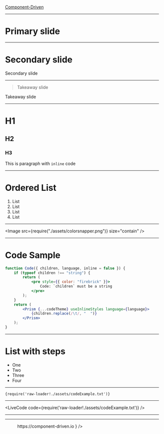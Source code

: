 

<Footer>

[Component-Driven](https://component-driven.io)

</Footer>

<Cover
	title="Deck Name"
	author="Andrey Okonetchnikov"
/>

---

<Primary>

# Primary slide

</Primary>

---

<Secondary>

# Secondary slide

</Secondary>

<Notes>Secondary slide</Notes>

---

> Takeaway slide

<Notes>Takeaway slide</Notes>

---

# H1

## H2

### H3

This is paragraph with `inline` code

---

<SplitTitle>

# Ordered List

1. List
1. List
1. List
1. List

</SplitTitle>

---

<Image src={require("./assets/colorsnapper.png")} size="contain" />

---

<SplitTitle>

# Code Sample

```jsx
function Code({ children, language, inline = false }) {
	if (typeof children !== "string") {
		return (
			<pre style={{ color: "firebrick" }}>
				Code: `children` must be a string
			</pre>
		);
	}
	return (
		<Prism {...codeTheme} useInlineStyles language={language}>
			{children.replace(/\t/, "  ")}
		</Prism>
	);
}
```


</SplitTitle>
<ThatGuy />

---

<SplitTitle>

# List with steps

<Steps>

- One
- Two
- Three
- Four

</Steps>
</SplitTitle>

---

<Code language="jsx">{require('raw-loader!./assets/codeExample.txt')}</Code>

---

<LiveCode code={require('raw-loader!./assets/codeExample.txt')} />

---

<Demo src="https://component-driven.io" />

---

<Figure
    src={require('./assets/component-driven.svg')}
    alt="Component-driven Logo"
    caption={
        <a href="https://component-driven.io">https://component-driven.io</a>
    }
/>

